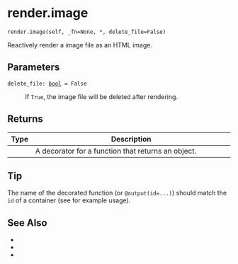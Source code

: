 # render.image { #shiny.render.image }

`render.image(self, _fn=None, *, delete_file=False)`

Reactively render a image file as an HTML image.

## Parameters

<code><span class="parameter-name">delete_file</span><span class="parameter-annotation-sep">:</span> <span class="parameter-annotation">[bool](`bool`)</span> <span class="parameter-default-sep">=</span> <span class="parameter-default">False</span></code>

:   If ``True``, the image file will be deleted after rendering.

## Returns

| Type   | Description                                                                     |
|--------|---------------------------------------------------------------------------------|
|        | A decorator for a function that returns an [](:func:`~shiny.types.ImgData`) object. |

## Tip

The name of the decorated function (or ``@output(id=...)``) should match the ``id``
of a [](:func:`~shiny.ui.output_image`) container (see [](:func:`~shiny.ui.output_image`)
for example usage).



## See Also

* [](:func:`~shiny.ui.output_image`)
* [](:func:`~shiny.types.ImgData`)
* [](:func:`~shiny.render.plot`)